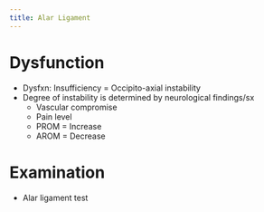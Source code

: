```yaml
---
title: Alar Ligament
---
```









# Dysfunction

- Dysfxn: Insufficiency = Occipito-axial instability
- Degree of instability is determined by neurological findings/sx
    - Vascular compromise
    - Pain level
    - PROM = Increase
    - AROM = Decrease

# Examination

- Alar ligament test